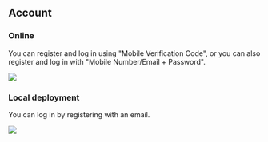 
## Account

### Online

You can register and log in using "Mobile Verification Code", or you can also register and log in with "Mobile Number/Email + Password".

<img src={xlabAcount} />

### Local deployment

You can log in by registering with an email.

<img src={localAcount} />

